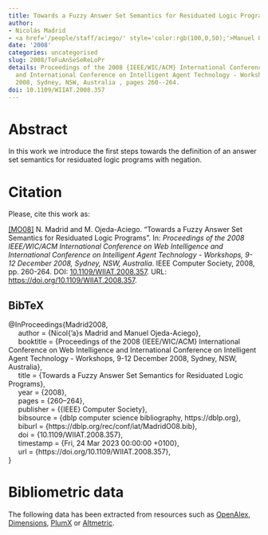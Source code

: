 ```yaml
---
title: Towards a Fuzzy Answer Set Semantics for Residuated Logic Programs
author:
- Nicolás Madrid
- <a href='/people/staff/aciego/' style='color:rgb(100,0,50);'>Manuel Ojeda-Aciego</a>
date: '2008'
categories: uncategorised
slug: 2008/ToFuAnSeSeReLoPr
details: Proceedings of the 2008 {IEEE/WIC/ACM} International Conference on Web Intelligence
  and International Conference on Intelligent Agent Technology - Workshops, 9-12 December
  2008, Sydney, NSW, Australia , pages 260--264.
doi: 10.1109/WIIAT.2008.357
---
```




# Abstract


In this work we introduce the first steps towards the definition of an answer set semantics for residuated logic programs with negation.








# Citation
Please, cite this work as:


<a name=bib-Madrid2008></a>[[MO08]](#cite-Madrid2008) N. Madrid and M. Ojeda-Aciego. “Towards a Fuzzy Answer Set Semantics for Residuated Logic Programs”. In: _Proceedings of the 2008 IEEE/WIC/ACM International Conference on Web Intelligence and International Conference on Intelligent Agent Technology - Workshops, 9-12 December 2008, Sydney, NSW, Australia_. IEEE Computer Society, 2008, pp. 260-264. DOI: [10.1109/WIIAT.2008.357](https://doi.org/10.1109%2FWIIAT.2008.357). URL: [https://doi.org/10.1109/WIIAT.2008.357](https://doi.org/10.1109/WIIAT.2008.357).

::: {.callout-note appearance="minimal" collapse=true}

## BibTeX

@InProceedings{Madrid2008,<br>&nbsp;&nbsp;&nbsp;&nbsp;  author = {Nicol{\a'a}s Madrid and Manuel Ojeda-Aciego},<br>&nbsp;&nbsp;&nbsp;&nbsp;  booktitle = {Proceedings of the 2008 {IEEE/WIC/ACM} International Conference on Web Intelligence and International Conference on Intelligent Agent Technology - Workshops, 9-12 December 2008, Sydney, NSW, Australia},<br>&nbsp;&nbsp;&nbsp;&nbsp;  title = {Towards a Fuzzy Answer Set Semantics for Residuated Logic Programs},<br>&nbsp;&nbsp;&nbsp;&nbsp;  year = {2008},<br>&nbsp;&nbsp;&nbsp;&nbsp;  pages = {260--264},<br>&nbsp;&nbsp;&nbsp;&nbsp;  publisher = {{IEEE} Computer Society},<br>&nbsp;&nbsp;&nbsp;&nbsp;  bibsource = {dblp computer science bibliography, https://dblp.org},<br>&nbsp;&nbsp;&nbsp;&nbsp;  biburl = {https://dblp.org/rec/conf/iat/MadridO08.bib},<br>&nbsp;&nbsp;&nbsp;&nbsp;  doi = {10.1109/WIIAT.2008.357},<br>&nbsp;&nbsp;&nbsp;&nbsp;  timestamp = {Fri, 24 Mar 2023 00:00:00 +0100},<br>&nbsp;&nbsp;&nbsp;&nbsp;  url = {https://doi.org/10.1109/WIIAT.2008.357},<br>}

:::



# Bibliometric data


The following data has been extracted from resources such as [OpenAlex](https://openalex.org/), [Dimensions](https://app.dimensions.ai/), [PlumX](https://www.elsevier.com/insights/metrics/plumx) or [Altmetric](https://www.altmetric.com/).

<div style="display: flex; justify-content: center; align-items: center; height: 100%;">
<span class="__dimensions_badge_embed__" data-doi="10.1109/WIIAT.2008.357" data-legend="always"></span></div><script async src="https://badge.dimensions.ai/badge.js" charset="utf-8"></script>

<div style="display: flex; justify-content: center; align-items: center; height: 100%;">
<a href="https://plu.mx/plum/a/?doi=10.1109/WIIAT.2008.357" class="plumx-details" data-site="plum" data-hide-when-empty="true">Towards a Fuzzy Answer Set Semantics for Residuated Logic Programs</a></div>

<div style="display: flex; justify-content: center; align-items: center; height: 100%;">
<script type="text/javascript" src="https://d1bxh8uas1mnw7.cloudfront.net/assets/embed.js"></script><div data-badge-type="medium-donut" class="altmetric-embed" data-badge-details="right" data-doi="10.1109/WIIAT.2008.357"></div></div>


## Cites

The following graph plots the number of cites received by this work from its publication, on a yearly basis.

```r
#| echo: false
#| results: asis
#| warning: false
#| message: false
source(here::here('scripts', 'manage_publications.R'))
df <- readRDS('citation_history.rds')
plot_citation_history(df)
```



## Papers citing this work

The following is a non-exhaustive list of papers that cite this work:


<a name=bib-httpsdoiorg1048550arxiv12033466></a>[[1]](#cite-httpsdoiorg1048550arxiv12033466) K. Bauters, S. Schockaert, M. De Cock, et al. _Possibilistic Answer Set Programming Revisited_. 2012. DOI: [10.48550/ARXIV.1203.3466](https://doi.org/10.48550%2FARXIV.1203.3466). URL: [https://arxiv.org/abs/1203.3466](https://arxiv.org/abs/1203.3466).

<a name=bib-Bustince_2013></a>[[2]](#cite-Bustince_2013) H. Bustince, N. Madrid, and M. Ojeda-Aciego. “A measure of contradiction based on the notion of N-weak-contradiction”. In: _2013 IEEE International Conference on Fuzzy Systems (FUZZ-IEEE)_. IEEE, Jul. 2013, p. 1–6. DOI: [10.1109/fuzz-ieee.2013.6622563](https://doi.org/10.1109%2Ffuzz-ieee.2013.6622563). URL: [http://dx.doi.org/10.1109/fuzz-ieee.2013.6622563](http://dx.doi.org/10.1109/fuzz-ieee.2013.6622563).

<a name=bib-Bustince_2015></a>[[3]](#cite-Bustince_2015) H. Bustince, N. Madrid, and M. Ojeda-Aciego. “The Notion of Weak-Contradiction: Definition and Measures”. In: _IEEE Transactions on Fuzzy Systems_ 23.4 (Aug. 2015), p. 1057–1069. ISSN: 1941-0034. DOI: [10.1109/tfuzz.2014.2337934](https://doi.org/10.1109%2Ftfuzz.2014.2337934). URL: [http://dx.doi.org/10.1109/tfuzz.2014.2337934](http://dx.doi.org/10.1109/tfuzz.2014.2337934).

<a name=bib-Cornejo_2020></a>[[4]](#cite-Cornejo_2020) M. E. Cornejo, D. Lobo, and J. Medina. “Relating Multi-Adjoint Normal Logic Programs to Core Fuzzy Answer Set Programs from a Semantical Approach”. In: _Mathematics_ 8.6 (Jun. 2020), p. 881. ISSN: 2227-7390. DOI: [10.3390/math8060881](https://doi.org/10.3390%2Fmath8060881). URL: [http://dx.doi.org/10.3390/math8060881](http://dx.doi.org/10.3390/math8060881).

<a name=bib-Cornejo_2018></a>[[5]](#cite-Cornejo_2018) M. E. Cornejo, D. Lobo, and J. Medina. “Syntax and semantics of multi-adjoint normal logic programming”. In: _Fuzzy Sets and Systems_ 345 (Aug. 2018), p. 41–62. ISSN: 0165-0114. DOI: [10.1016/j.fss.2017.12.009](https://doi.org/10.1016%2Fj.fss.2017.12.009). URL: [http://dx.doi.org/10.1016/j.fss.2017.12.009](http://dx.doi.org/10.1016/j.fss.2017.12.009).

<a name=bib-Dam_sio_2011></a>[[6]](#cite-Dam_sio_2011) C. V. Damásio, N. Madrid, and M. Ojeda-Aciego. “On the Notions of Residuated-Based Coherence and Bilattice-Based Consistence”. In: _Fuzzy Logic and Applications_. Springer Berlin Heidelberg, 2011, p. 115–122. ISBN: 9783642237133. DOI: [10.1007/978-3-642-23713-3_15](https://doi.org/10.1007%2F978-3-642-23713-3_15). URL: [http://dx.doi.org/10.1007/978-3-642-23713-3_15](http://dx.doi.org/10.1007/978-3-642-23713-3_15).

<a name=bib-Janssen_2012></a>[[7]](#cite-Janssen_2012) J. Janssen, S. Schockaert, D. Vermeir, et al. “A core language for fuzzy answer set programming”. In: _International Journal of Approximate Reasoning_ 53.4 (Jun. 2012), p. 660–692. ISSN: 0888-613X. DOI: [10.1016/j.ijar.2012.01.005](https://doi.org/10.1016%2Fj.ijar.2012.01.005). URL: [http://dx.doi.org/10.1016/j.ijar.2012.01.005](http://dx.doi.org/10.1016/j.ijar.2012.01.005).

<a name=bib-Janssen_2011></a>[[8]](#cite-Janssen_2011) J. Janssen, S. Schockaert, D. Vermeir, et al. “Aggregated Fuzzy Answer Set Programming”. In: _Annals of Mathematics and Artificial Intelligence_ 63.2 (Aug. 2011), p. 103–147. ISSN: 1573-7470. DOI: [10.1007/s10472-011-9256-8](https://doi.org/10.1007%2Fs10472-011-9256-8). URL: [http://dx.doi.org/10.1007/s10472-011-9256-8](http://dx.doi.org/10.1007/s10472-011-9256-8).

<a name=bib-JANSSEN_2011></a>[[9]](#cite-JANSSEN_2011) J. JANSSEN, D. VERMEIR, S. SCHOCKAERT, et al. “Reducing fuzzy answer set programming to model finding in fuzzy logics”. In: _Theory and Practice of Logic Programming_ 12.6 (Jun. 2011), p. 811–842. ISSN: 1475-3081. DOI: [10.1017/s1471068411000093](https://doi.org/10.1017%2Fs1471068411000093). URL: [http://dx.doi.org/10.1017/s1471068411000093](http://dx.doi.org/10.1017/s1471068411000093).

<a name=bib-Lee_2014></a>[[10]](#cite-Lee_2014) J. Lee and Y. Wang. “Stable Models of Fuzzy Propositional Formulas”. In: _Logics in Artificial Intelligence_. Springer International Publishing, 2014, p. 326–339. ISBN: 9783319115580. DOI: [10.1007/978-3-319-11558-0_23](https://doi.org/10.1007%2F978-3-319-11558-0_23). URL: [http://dx.doi.org/10.1007/978-3-319-11558-0_23](http://dx.doi.org/10.1007/978-3-319-11558-0_23).

<a name=bib-Madrid_2017></a>[[11]](#cite-Madrid_2017) N. Madrid. “A sufficient condition to guarantee the existence of fuzzy stable models on residuated logic programming with constrains”. In: _2017 IEEE International Conference on Fuzzy Systems (FUZZ-IEEE)_. IEEE, Jul. 2017, p. 1–6. DOI: [10.1109/fuzz-ieee.2017.8015741](https://doi.org/10.1109%2Ffuzz-ieee.2017.8015741). URL: [http://dx.doi.org/10.1109/fuzz-ieee.2017.8015741](http://dx.doi.org/10.1109/fuzz-ieee.2017.8015741).

<a name=bib-Madrid_2011></a>[[12]](#cite-Madrid_2011) N. Madrid and M. Ojeda-Aciego. “Measuring Inconsistency in Fuzzy Answer Set Semantics”. In: _IEEE Transactions on Fuzzy Systems_ 19.4 (Aug. 2011), p. 605–622. ISSN: 1941-0034. DOI: [10.1109/tfuzz.2011.2114669](https://doi.org/10.1109%2Ftfuzz.2011.2114669). URL: [http://dx.doi.org/10.1109/tfuzz.2011.2114669](http://dx.doi.org/10.1109/tfuzz.2011.2114669).

<a name=bib-Madrid_20101></a>[[13]](#cite-Madrid_20101) N. Madrid and M. Ojeda-Aciego. “Measuring instability in normal residuated logic programs: Adding information”. In: _International Conference on Fuzzy Systems_. IEEE, Jul. 2010, p. 1–7. DOI: [10.1109/fuzzy.2010.5584819](https://doi.org/10.1109%2Ffuzzy.2010.5584819). URL: [http://dx.doi.org/10.1109/fuzzy.2010.5584819](http://dx.doi.org/10.1109/fuzzy.2010.5584819).

<a name=bib-Madrid_2010></a>[[14]](#cite-Madrid_2010) N. Madrid and M. Ojeda-Aciego. “Measuring Instability in Normal Residuated Logic Programs: Discarding Information”. In: _Information Processing and Management of Uncertainty in Knowledge-Based Systems. Theory and Methods_. Springer Berlin Heidelberg, 2010, p. 128–137. ISBN: 9783642140556. DOI: [10.1007/978-3-642-14055-6_14](https://doi.org/10.1007%2F978-3-642-14055-6_14). URL: [http://dx.doi.org/10.1007/978-3-642-14055-6_14](http://dx.doi.org/10.1007/978-3-642-14055-6_14).

<a name=bib-Madrid_2009></a>[[15]](#cite-Madrid_2009) N. Madrid and M. Ojeda-Aciego. “On Coherence and Consistence in Fuzzy Answer Set Semantics for Residuated Logic Programs”. In: _Fuzzy Logic and Applications_. Springer Berlin Heidelberg, 2009, p. 60–67. ISBN: 9783642022821. DOI: [10.1007/978-3-642-02282-1_8](https://doi.org/10.1007%2F978-3-642-02282-1_8). URL: [http://dx.doi.org/10.1007/978-3-642-02282-1_8](http://dx.doi.org/10.1007/978-3-642-02282-1_8).

<a name=bib-Madrid_2012></a>[[16]](#cite-Madrid_2012) N. Madrid and M. Ojeda-Aciego. “On least coherence-preserving negations”. In: _2012 Annual Meeting of the North American Fuzzy Information Processing Society (NAFIPS)_. IEEE, Aug. 2012, p. 1–6. DOI: [10.1109/nafips.2012.6290981](https://doi.org/10.1109%2Fnafips.2012.6290981). URL: [http://dx.doi.org/10.1109/nafips.2012.6290981](http://dx.doi.org/10.1109/nafips.2012.6290981).

<a name=bib-Madrid_20121></a>[[17]](#cite-Madrid_20121) N. Madrid and M. Ojeda-Aciego. “On the existence and unicity of stable models in normal residuated logic programs”. In: _International Journal of Computer Mathematics_ 89.3 (Feb. 2012), p. 310–324. ISSN: 1029-0265. DOI: [10.1080/00207160.2011.580842](https://doi.org/10.1080%2F00207160.2011.580842). URL: [http://dx.doi.org/10.1080/00207160.2011.580842](http://dx.doi.org/10.1080/00207160.2011.580842).

<a name=bib-Madrid_20091></a>[[18]](#cite-Madrid_20091) N. Madrid and M. Ojeda-Aciego. “On the measure of incoherence in extended residuated logic programs”. In: _2009 IEEE International Conference on Fuzzy Systems_. IEEE, Aug. 2009, p. 598–603. DOI: [10.1109/fuzzy.2009.5277277](https://doi.org/10.1109%2Ffuzzy.2009.5277277). URL: [http://dx.doi.org/10.1109/fuzzy.2009.5277277](http://dx.doi.org/10.1109/fuzzy.2009.5277277).

<a name=bib-Madrid_20111></a>[[19]](#cite-Madrid_20111) N. Madrid and M. Ojeda-Aciego. “On the use of fuzzy stable models for inconsistent classical logic programs”. In: _2011 IEEE Symposium on Foundations of Computational Intelligence (FOCI)_. IEEE, Apr. 2011, p. 115–121. DOI: [10.1109/foci.2011.5949476](https://doi.org/10.1109%2Ffoci.2011.5949476). URL: [http://dx.doi.org/10.1109/foci.2011.5949476](http://dx.doi.org/10.1109/foci.2011.5949476).

<a name=bib-Mushthofa_2018></a>[[20]](#cite-Mushthofa_2018) M. Mushthofa, S. Schockaert, L. Hung, et al. “Modeling multi-valued biological interaction networks using fuzzy answer set programming”. In: _Fuzzy Sets and Systems_ 345 (Aug. 2018), p. 63–82. ISSN: 0165-0114. DOI: [10.1016/j.fss.2018.01.003](https://doi.org/10.1016%2Fj.fss.2018.01.003). URL: [http://dx.doi.org/10.1016/j.fss.2018.01.003](http://dx.doi.org/10.1016/j.fss.2018.01.003).

<a name=bib-Saad_2010></a>[[21]](#cite-Saad_2010) E. Saad. “Disjunctive Fuzzy Logic Programs with Fuzzy Answer Set Semantics”. In: _Scalable Uncertainty Management_. Springer Berlin Heidelberg, 2010, p. 306–318. ISBN: 9783642159510. DOI: [10.1007/978-3-642-15951-0_29](https://doi.org/10.1007%2F978-3-642-15951-0_29). URL: [http://dx.doi.org/10.1007/978-3-642-15951-0_29](http://dx.doi.org/10.1007/978-3-642-15951-0_29).

<a name=bib-Saad_2009></a>[[22]](#cite-Saad_2009) E. Saad. “Extended Fuzzy Logic Programs with Fuzzy Answer Set Semantics”. In: _Scalable Uncertainty Management_. Springer Berlin Heidelberg, 2009, p. 223–239. ISBN: 9783642043888. DOI: [10.1007/978-3-642-04388-8_18](https://doi.org/10.1007%2F978-3-642-04388-8_18). URL: [http://dx.doi.org/10.1007/978-3-642-04388-8_18](http://dx.doi.org/10.1007/978-3-642-04388-8_18).

